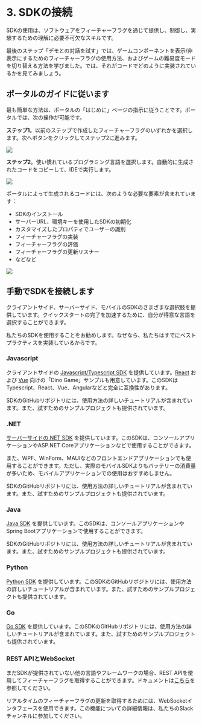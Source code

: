 
# 3. SDKの接続

SDKの使用は、ソフトウェアをフィーチャーフラグを通じて提供し、制御し、実験するための理解に必要不可欠なスキルです。

 最後のステップ「デモとの対話を試す」では、ゲームコンポーネントを表示/非表示にするためのフィーチャーフラグの使用方法、およびゲームの難易度モードを切り替える方法を学びました。では、それがコードでどのように実装されているかを見てみましょう。

## ポータルのガイドに従います

最も簡単な方法は、ポータルの「はじめに」ページの指示に従うことです。ポータルでは、次の操作が可能です。

**ステップ1**。以前のステップで作成したフィーチャーフラグのいずれかを選択します。次へボタンをクリックしてステップ2に進みます。

![](../getting-started/assets/connect-to-sdk/001.png)

**ステップ2**。使い慣れているプログラミング言語を選択します。自動的に生成されたコードをコピーして、IDEで実行します。

![](../getting-started/assets/connect-to-sdk/002.png)

ポータルによって生成されるコードには、次のような必要な要素が含まれています：

- SDKのインストール
- サーバーURL、環境キーを使用したSDKの初期化
- カスタマイズしたプロパティでユーザーの識別
- フィーチャーフラグの実装
- フィーチャーフラグの評価
- フィーチャーフラグの更新リスナー
- などなど

![](../getting-started/assets/connect-to-sdk/003.png)


## 手動でSDKを接続します

クライアントサイド、サーバーサイド、モバイルのSDKのさまざまな選択肢を提供しています。クイックスタートの完了を加速するために、自分が得意な言語を選択することができます。

<Callout type="info" emoji="👾">
  私たちのSDKを使用することをお勧めします。なぜなら、私たちはすでにベストプラクティスを実装しているからです。
</Callout>

### Javascript

クライアントサイドの [Javascript/Typescript SDK](https://github.com/featbit/featbit-js-client-sdk) を提供しています。[React](https://github.com/featbit/featbit-samples/tree/main/samples/dino-game/interactive-demo-react) および [Vue](https://github.com/featbit/featbit-samples/tree/main/samples/dino-game/interactive-demo-vue) 向けの「Dino Game」サンプルも用意しています。このSDKはTypescript、React、Vue、Angularなどと完全に互換性があります。

SDKのGitHubリポジトリには、使用方法の詳しいチュートリアルが含まれています。また、試すためのサンプルプロジェクトも提供されています。

### .NET

[サーバーサイドの.NET SDK](https://github.com/featbit/featbit-dotnet-sdk) を提供しています。このSDKは、コンソールアプリケーションやASP.NET Coreアプリケーションなどで使用することができます。

また、WPF、WinForm、MAUIなどのフロントエンドアプリケーションでも使用することができます。ただし、実際のモバイルSDKよりもバッテリーの消費量が多いため、モバイルアプリケーションでの使用はおすすめしません。

SDKのGitHubリポジトリには、使用方法の詳しいチュートリアルが含まれています。また、試すためのサンプルプロジェクトも提供されています。

### Java

[Java SDK](https://github.com/featbit/featbit-java-sdk) を提供しています。このSDKは、コンソールアプリケーションやSpring Bootアプリケーションで使用することができます。

SDKのGitHubリポジトリには、使用方法の詳しいチュートリアルが含まれています。また、試すためのサンプルプロジェクトも提供されています。

### Python

[Python SDK](https://github.com/featbit/featbit-python-sdk) を提供しています。このSDKのGitHubリポジトリには、使用方法の詳しいチュートリアルが含まれています。また、試すためのサンプルプロジェクトも提供されています。

### Go

[Go SDK](https://github.com/featbit/featbit-go-sdk) を提供しています。このSDKのGitHubリポジトリには、使用方法の詳しいチュートリアルが含まれています。また、試すためのサンプルプロジェクトも提供されています。

### REST APIとWebSocket

まだSDKが提供されていない他の言語やフレームワークの場合、REST APIを使用してフィーチャーフラグを取得することができます。ドキュメントは[こちら](../api-docs/get-users-feature-flags-with-api)を参照してください。

リアルタイムのフィーチャーフラグの更新を取得するためには、WebSocketインタフェースを使用できます。この機能についての詳細情報は、私たちのSlackチャンネルに参加してください。